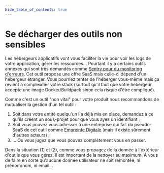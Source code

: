 ```yaml
---
hide_table_of_contents: true
---
```


# Se décharger des outils non sensibles

Les hébergeurs applicatifs vont vous faciliter la vie pour voir les logs de votre application, gérer les ressources… Pourtant il y a certains outils annexes qui sont très demandés comme [Sentry pour du monitoring d'erreurs](/docs/monitoring). Cet outil propose une offre SaaS mais celle-ci dépend d'un hébergeur étranger. Vous pourriez tenter de l'héberger vous-même mais ça revient à complexifier votre stack (surtout qu'il faut que votre hébergeur accepte une image Docker/Buildpack sinon cela risque d'être compliqué).

Comme c'est un outil "non vital" pour votre produit nous recommandons de mutualiser la gestion d'un tel outil :

1.  Soit dans votre entité quelqu'un l'a déjà mis en place, demandez à ce qu'ils créent un sous-projet pour que vous ayez un identifiant ;
2.  Soit vous pouvez vous adresser à une entreprise qui fait du pseudo-SaaS de cet outil comme [Empreinte Digitale](https://empreintedigitale.fr/) (mais il existe sûrement d'autres acteurs) ;
3.  … Ou vous jugez que vous pouvez complètement vous en passer.

Dans la situation (1) et (2), comme vous propagez de la donnée à l'extérieur d'outils que vous gérez, il est important de la nettoyer au maximum. À vous de faire en sorte qu'aucune donnée utilisateur ne soit remontée, ni prénom/nom, ni email…
